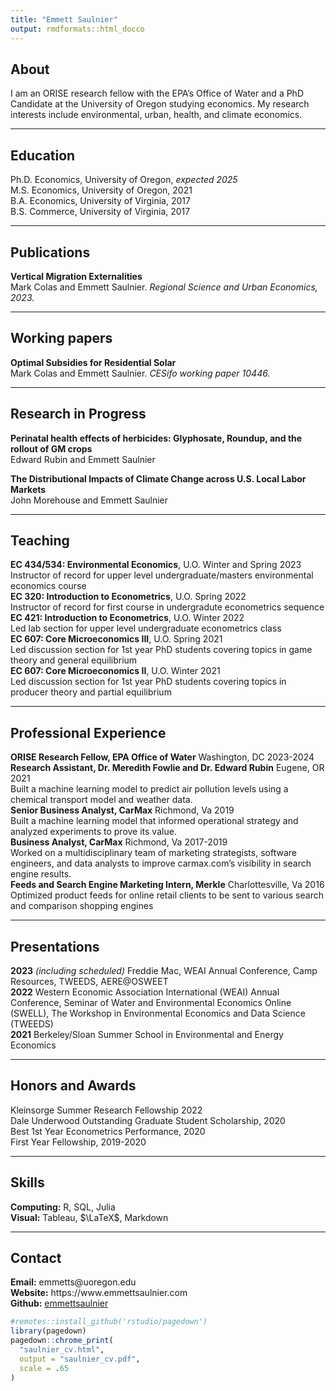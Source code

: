 ```yaml
---
title: "Emmett Saulnier"
output: rmdformats::html_docco
---
```


## About  
I am an ORISE research fellow with the EPA's Office of Water and a PhD Candidate at the University of Oregon studying economics. My research interests include environmental, urban, health, and climate economics.

---

## Education

Ph.D. Economics, University of Oregon, *expected 2025*  
M.S. Economics, University of Oregon, 2021   
B.A. Economics, University of Virginia, 2017  
B.S. Commerce, University of Virginia, 2017

---

## Publications 

**Vertical Migration Externalities**   
Mark Colas and Emmett Saulnier. *Regional Science and Urban Economics, 2023.*  
    

---

## Working papers 

**Optimal Subsidies for Residential Solar**  
Mark Colas and Emmett Saulnier. *CESifo working paper 10446.*  

---

## Research in Progress  


**Perinatal health effects of herbicides: Glyphosate, Roundup, and the rollout of GM crops**  
Edward Rubin and Emmett Saulnier  

**The Distributional Impacts of Climate Change across U.S. Local Labor Markets**  
John Morehouse and Emmett Saulnier  

---

## Teaching  


**EC 434/534: Environmental Economics**, U.O. Winter and Spring 2023  
Instructor of record for upper level undergraduate/masters environmental economics course     
**EC 320: Introduction to Econometrics**, U.O. Spring 2022  
Instructor of record for first course in undergradute econometrics sequence  
**EC 421: Introduction to Econometrics**, U.O. Winter 2022  
Led lab section for upper level undergraduate econometrics class  
**EC 607: Core Microeconomics III**, U.O. Spring 2021   
Led discussion section for 1st year PhD students covering topics in game theory and general equilibrium  
**EC 607: Core Microeconomics II**, U.O. Winter 2021  
Led discussion section for 1st year PhD students covering topics in producer theory and partial equilibrium  


---

## Professional Experience  

**ORISE Research Fellow, EPA Office of Water** Washington, DC 2023-2024  
**Research Assistant, Dr. Meredith Fowlie and Dr. Edward Rubin** Eugene, OR 2021  
Built a machine learning model to predict air pollution levels using a chemical transport model and weather data.  
**Senior Business Analyst, CarMax** Richmond, Va 2019  
Built a machine learning model that informed operational strategy and analyzed experiments to prove its value.   
**Business Analyst, CarMax** Richmond, Va 2017-2019  
Worked on a multidisciplinary team of marketing strategists, software engineers, and data analysts to improve carmax.com's visibility in search engine results.  
**Feeds and Search Engine Marketing Intern, Merkle** Charlottesville, Va 2016   
Optimized product feeds for online retail clients to be sent to various search and comparison shopping engines

---

## Presentations  

**2023** *(including scheduled)* Freddie Mac, WEAI Annual Conference, Camp Resources, TWEEDS, AERE\@OSWEET  
**2022** Western Economic Association International (WEAI) Annual Conference, Seminar of Water and Environmental Economics Online (SWELL), The Workshop in Environmental Economics and Data Science (TWEEDS)  
**2021** Berkeley/Sloan Summer School in Environmental and Energy Economics  

---  

## Honors and Awards  

Kleinsorge Summer Research Fellowship 2022  
Dale Underwood Outstanding Graduate Student Scholarship, 2020  
Best 1st Year Econometrics Performance, 2020  
First Year Fellowship, 2019-2020

---   

## Skills 
**Computing:** R, SQL, Julia  
**Visual:** Tableau, $\LaTeX$, Markdown  


---  

## Contact  
**Email:** emmetts@uoregon.edu  
**Website:** https://www.emmettsaulnier.com  
**Github:** [emmettsaulnier](https://github.com/emmettsaulnier)


```R
#remotes::install_github('rstudio/pagedown')
library(pagedown)
pagedown::chrome_print(
  "saulnier_cv.html", 
  output = "saulnier_cv.pdf",
  scale = .65
)
```


